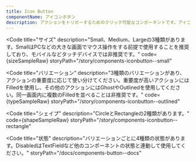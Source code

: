 ```yaml
---
title: Icon Button
componentName: アイコンボタン
description: アクションをトリガーするためのクリック可能なコンポーネントです。アイコンを使用してアクションの内容を視覚的に伝えます。
---
```



<Code
  title="サイズ"
  description="Small、Medium、Largeの3種類があります。SmallはPCなどの大きな画面でマウス操作をする前提で使用することを推奨しており、モバイルなどタッチデバイスでは非推奨です。"
  code={sizeSampleRaw}
  storyPath="/story/components-iconbutton--small"
>
  <SizeSample client:load />
</Code>

<Code
  title="バリエーション"
  description="3種類のバリエーションがあり、アクションの重要度に応じて使い分けてください。重要度が高いアクションにはFilledを使用し、その他のアクションにはGhostやOutlinedを使用してください。同一画面内に複数のFilledを並べることは非推奨です。"
  code={typeSampleRaw}
  storyPath="/story/components-iconbutton--outlined"
>
  <TypeSample client:load />
</Code>

<Code
  title="シェイプ"
  description="CircleとRectangleの2種類があります。"
  code={shapeSampleRaw}
  storyPath="/story/components-iconbutton--rectangle"
>
  <ShapeSample client:load />
</Code>

<Code
  title="状態"
  description="バリエーションごとに4種類の状態があります。DisabledはTextFieldなど他のコンポーネントの状態と連動して使用してください。"
  storyPath="/docs/components-button--docs"
>
  <StateSample />
</Code>
